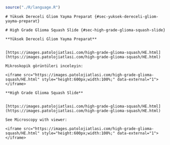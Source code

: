 ```r
source("./R/language.R")
```

```asis
# Yüksek Dereceli Gliom Yayma Preparat {#sec-yuksek-dereceli-gliom-yayma-preparat}
```

```asis
# High Grade Glioma Squash Slide {#sec-high-grade-glioma-squash-slide}
```

```asis

**Yüksek Dereceli Gliom Yayma Preparat**


[https://images.patolojiatlasi.com/high-grade-glioma-squash/HE.html](https://images.patolojiatlasi.com/high-grade-glioma-squash/HE.html)

Mikroskopik görüntüleri inceleyin:

<iframe src="https://images.patolojiatlasi.com/high-grade-glioma-squash/HE.html" style="height:600px;width:100%;" data-external="1"></iframe>

```

```asis

**High Grade Glioma Squash Slide**


[https://images.patolojiatlasi.com/high-grade-glioma-squash/HE.html](https://images.patolojiatlasi.com/high-grade-glioma-squash/HE.html)

See Microscopy with viewer: 

<iframe src="https://images.patolojiatlasi.com/high-grade-glioma-squash/HE.html" style="height:600px;width:100%;" data-external="1"></iframe>

```
